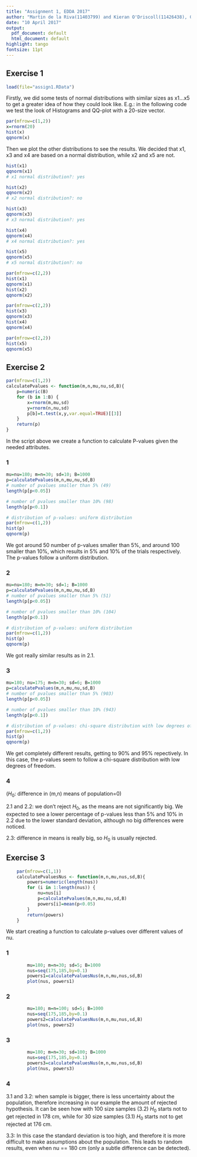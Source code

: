 ```yaml
---
title: "Assignment 1, EDDA 2017"
author: "Martin de la Riva(11403799) and Kieran O'Driscoll(11426438), Group 23"
date: "10 April 2017"
output:
  pdf_document: default 
  html_document: default
highlight: tango
fontsize: 11pt
---
```


## Exercise 1

```r
load(file="assign1.RData")
```
Firstly, we did some tests of normal distributions with similar sizes as x1...x5 to get a greater idea of how they could look like. E.g.: in the following code we test the look of Histograms and QQ-plot with a 20-size vector.

```r
par(mfrow=c(1,2))
x=rnorm(20)
hist(x)
qqnorm(x)
```

Then we plot the other distributions to see the results.
We decided that x1, x3 and x4 are based on a normal distribution, while x2 and x5 are not.

```r
hist(x1)
qqnorm(x1)
# x1 normal distribution?: yes

hist(x2)
qqnorm(x2)
# x2 normal distribution?: no

hist(x3)
qqnorm(x3)
# x3 normal distribution?: yes

hist(x4)
qqnorm(x4)
# x4 normal distribution?: yes

hist(x5)
qqnorm(x5)
# x5 normal distribution?: no
```
```r
par(mfrow=c(2,2))
hist(x1)
qqnorm(x1)
hist(x2)
qqnorm(x2)
```

```r
par(mfrow=c(2,2))
hist(x3)
qqnorm(x3)
hist(x4)
qqnorm(x4)
```

```r
par(mfrow=c(2,2))
hist(x5)
qqnorm(x5)
```

## Exercise 2

```r
par(mfrow=c(1,2))
calculatePvalues <- function(m,n,mu,nu,sd,B){
    p=numeric(B)
    for (b in 1:B) {
        x=rnorm(m,mu,sd)
        y=rnorm(n,nu,sd)
        p[b]=t.test(x,y,var.equal=TRUE)[[3]]
    }
    return(p)
}
```

In the script above we create a function to calculate P-values given the needed attributes.

### 1

```r
mu=nu=180; m=n=30; sd=10; B=1000
p=calculatePvalues(m,n,mu,nu,sd,B)
# number of pvalues smaller than 5% (49)
length(p[p<0.05])

# number of pvalues smaller than 10% (98)
length(p[p<0.1])

# distribution of p-values: uniform distribution
par(mfrow=c(1,2))
hist(p)
qqnorm(p)
```

We got around 50 number of p-values smaller than 5%, and around 100 smaller than 10%, which results in 5% and 10% of the trials respectively. The p-values follow a uniform distribution.

### 2

```r
mu=nu=180; m=n=30; sd=1; B=1000
p=calculatePvalues(m,n,mu,nu,sd,B)
# number of pvalues smaller than 5% (51)
length(p[p<0.05])

# number of pvalues smaller than 10% (104)
length(p[p<0.1])

# distribution of p-values: uniform distribution
par(mfrow=c(1,2))
hist(p)
qqnorm(p)
```

We got really similar results as in 2.1.

### 3

```r
mu=180; nu=175; m=n=30; sd=6; B=1000
p=calculatePvalues(m,n,mu,nu,sd,B)
# number of pvalues smaller than 5% (903)
length(p[p<0.05])

# number of pvalues smaller than 10% (943)
length(p[p<0.1])

# distribution of p-values: chi-square distribution with low degrees of freedom
par(mfrow=c(1,2))
hist(p)
qqnorm(p)
```

We get completely different results, getting to 90% and 95% repectively. In this case, the p-values seem to follow a chi-square distribution with low degrees of freedom.

### 4
($H_0$: difference in (m,n) means of population=0)

2.1 and 2.2: we don't reject $H_0$, as the means are not significantly big. We expected to see a lower percentage of p-values less than 5% and 10% in 2.2 due to the lower standard deviation, although no big differences were noticed.

2.3:         difference in means is really big, so $H_0$ is usually rejected.


## Exercise 3
```r
    par(mfrow=c(1,1))
    calculatePvaluesNus <- function(m,n,mu,nus,sd,B){
        powers=numeric(length(nus))
        for (i in 1:length(nus)) {
            nu=nus[i]
            p=calculatePvalues(m,n,mu,nu,sd,B)
            powers[i]=mean(p<0.05)
        }
        return(powers)
    }
```

We start creating a function to calculate p-values over different values of nu.

### 1
```r
        mu=180; m=n=30; sd=5; B=1000
        nus=seq(175,185,by=0.1)
        powers1=calculatePvaluesNus(m,n,mu,nus,sd,B)
        plot(nus, powers1)
```

### 2
```r
        mu=180; m=n=100; sd=5; B=1000
        nus=seq(175,185,by=0.1)
        powers2=calculatePvaluesNus(m,n,mu,nus,sd,B)
        plot(nus, powers2)
```

### 3
```r
        mu=180; m=n=30; sd=100; B=1000
        nus=seq(175,185,by=0.1)
        powers3=calculatePvaluesNus(m,n,mu,nus,sd,B)
        plot(nus, powers3)
```

### 4
3.1 and 3.2: when sample is bigger, there is less uncertainty about the population, therefore increasing in our example the amount of rejected hypothesis. It can be seen how with 100 size samples (3.2) $H_0$ starts not to get rejected in 178 cm, while for 30 size samples (3.1) $H_0$ starts not to get rejected at 176 cm.


3.3: In this case the standard deviation is too high, and therefore it is more difficult to make assumptions about the population. This leads to random results, even when nu == 180 cm (only a subtle difference can be detected).
